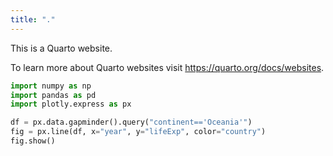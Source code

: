 ```yaml
---
title: "."
---
```


This is a Quarto website.

To learn more about Quarto websites visit <https://quarto.org/docs/websites>.

```python
import numpy as np
import pandas as pd
import plotly.express as px

df = px.data.gapminder().query("continent=='Oceania'")
fig = px.line(df, x="year", y="lifeExp", color="country")
fig.show()
```